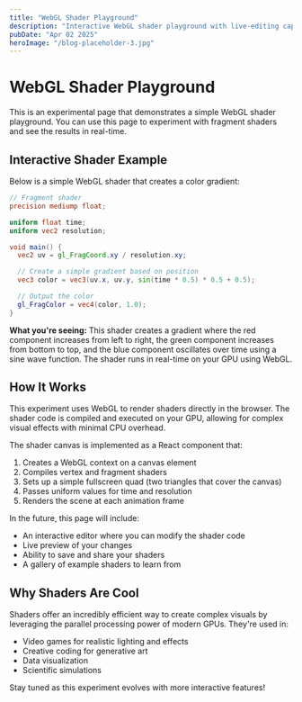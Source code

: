 ```yaml
---
title: "WebGL Shader Playground"
description: "Interactive WebGL shader playground with live-editing capabilities"
pubDate: "Apr 02 2025"
heroImage: "/blog-placeholder-3.jpg"
---
```



# WebGL Shader Playground

This is an experimental page that demonstrates a simple WebGL shader playground. You can use this page to experiment with fragment shaders and see the results in real-time.

## Interactive Shader Example

Below is a simple WebGL shader that creates a color gradient:

```glsl
// Fragment shader
precision mediump float;

uniform float time;
uniform vec2 resolution;

void main() {
  vec2 uv = gl_FragCoord.xy / resolution.xy;

  // Create a simple gradient based on position
  vec3 color = vec3(uv.x, uv.y, sin(time * 0.5) * 0.5 + 0.5);

  // Output the color
  gl_FragColor = vec4(color, 1.0);
}
```

<ShaderCanvas client:visible />

**What you're seeing:** This shader creates a gradient where the red component increases from left to right, the green component increases from bottom to top, and the blue component oscillates over time using a sine wave function. The shader runs in real-time on your GPU using WebGL.

## How It Works

This experiment uses WebGL to render shaders directly in the browser. The shader code is compiled and executed on your GPU, allowing for complex visual effects with minimal CPU overhead.

The shader canvas is implemented as a React component that:

1. Creates a WebGL context on a canvas element
2. Compiles vertex and fragment shaders
3. Sets up a simple fullscreen quad (two triangles that cover the canvas)
4. Passes uniform values for time and resolution
5. Renders the scene at each animation frame

In the future, this page will include:

- An interactive editor where you can modify the shader code
- Live preview of your changes
- Ability to save and share your shaders
- A gallery of example shaders to learn from

## Why Shaders Are Cool

Shaders offer an incredibly efficient way to create complex visuals by leveraging the parallel processing power of modern GPUs. They're used in:

- Video games for realistic lighting and effects
- Creative coding for generative art
- Data visualization
- Scientific simulations

Stay tuned as this experiment evolves with more interactive features!
